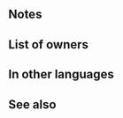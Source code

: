 {{Weapon Infobox
|tagid=SID_風車
|intID=3776
|image=wep_dg075
|exclusive=1
|weaponType=Dagger
|cost=400
|might=14
|range=2
|cooldown=-1
|effect=Accelerates Special trigger (cooldown count-1). At start of turn, if unit's HP ≥ 25%, grants 【Null Follow-Up】and【Null Panic】to unit. At start of combat, if unit's HP ≥ 25%, grants Atk/Spd/Def/Res+5 to unit and grants bonus to unit's Atk/Spd during combat = number of Bonus effects active on unit and Penalty effects active on foe (excluding stat bonuses and stat penalties) × 2, and also, if unit's attack can trigger unit's Special, grants Special cooldown count-X to unit before unit's first attack and Special cooldown count-Y to unit before unit's first follow-up attack during combat (X = number of Bonus effects active on unit, excluding stat bonuses; max = unit's Special cooldown count value at start of combat; Y = number of Bonus effects active on unit (excluding stat bonuses) - unit's Special cooldown count value at start of combat; min: 0). After combat, if unit attacked, inflicts Def/Res-7 on target and foes within 2 spaces of target through their next actions.<br><br>【Null Follow-Up】<br>If unit's Spd > foe's Spd during combat, neutralizes effects that guarantee foe's follow-up attacks and effects that prevent unit's follow-up attacks for 1 turn.<br><br>【Null Panic】<br>If unit is inflicted with Panic (bonuses converted into penalties), neutralizes the "converts bonuses on target into penalties" effect for 1 turn. (Even though the effect is neutralized, the Panic status remains, and is treated as a Penalty status.)
|required=Silver Dagger
|properties=
}}
==Notes==
{{Null Follow-Up}}
{{Null Panic}}
{{Temporary buffs}}
{{EffectfromBonus|temporary buffs and Special cooldown count reduction during combat|nonStat=1}}
{{EffectfromPenalty|temporary buffs|nonStat=1}}
{{CombatCooldownCount|-X/-Y (max: unit's cooldown count at start of combat)}}
{{IfUnitAttacked}}
{{Penalties}}
==List of owners==
{{Skill Hero List}}
==In other languages==
{{OtherLanguages
|japanese=風車
|german=Lustiges Windrad
|spanishEU=Molinillo travieso
|spanishLA=Molinete travieso
|french=Moulinet enjoué
|italian=Girandola gioiosa
|chineseTW=風車
|portuguese=Cata-vento ledo
}}
==See also==
{{See also skills|cond=Description LIKE '%number of%Bonus%effects active on%' AND Exclusive='1' OR Description LIKE '%before unit_s first attack%special cooldown count-%' OR Description LIKE '%special cooldown count-%before unit_s first attack%'}}
{{Weapons Navbox}}